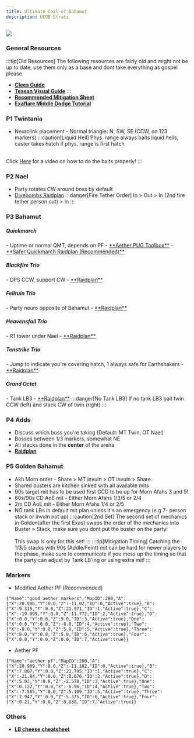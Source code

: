 ```yaml
---
title: Ultimate Coil of Bahamut
description: UCOB Strats
---
```



<img class="ulti-tooltip" src="/ucob.png"/>

### General Resources ###
:::tip[Old Resources]
The following resources are fairly old and might not be up to date, use them only as a base and dont take everything as gospel please.
- <a href="https://clees.me/guides/ucob/" target="_blank">**Clees Guide**</a>
- <a href="https://www.youtube.com/watch?v=c46-skQrnOA" target="_blank">**Tessan Visual Guide**</a>
:::
- <a href="https://tinyurl.com/ucobmitty" target="_blank">**Recommended Mitigation Sheet**</a>
- <a href="https://youtu.be/ZbrTfoIxRdE" target="_blank">**Exaflare Middle Dodge Tutorial**</a>

### P1 Twintania ###
- Neurolink placement - Normal triangle: N, SW, SE (CCW, on 123 markers)
:::caution[Liquid Hell]
Phys. range always baits liquid hells, caster takes hatch if phys. range is first hatch<br></br>

Click <a href="https://youtu.be/9DDTla_pbL0" target="_blank">Here</a> for a video on how to do the baits properly!
:::
### P2 Nael ###
- Party rotates CW around boss by default
- <a href="https://raidplan.io/plan/vi2rSC6mwW_d_QJF" target="_blank">Divebombs Raidplan</a> 
:::danger[Fire Tether Order]
In > Out > In (2nd fire tether person out) > In
:::
### P3 Bahamut ###
<h5>Quickmarch</h5>
- Uptime or normal QMT, depends on PF
- <a href="https://ff14.toolboxgaming.space/?id=631927850082161&preview=1" target="_blank">**Aether PUG Toolbox**</a>
- <a href="https://raidplan.io/plan/3zSKK0DXeJgCLadx" target="_blank">**Safer Quickmarch Raidplan (Recommended)**</a>

<h5>Blackfire Trio</h5>
- DPS CCW, support CW
- <a href="https://raidplan.io/plan/BJPnHRQMEsmOyapB" target="_blank">**Raidplan**</a>

<h5>Fellruin Trio</h5>
- Party neuro opposite of Bahamut
- <a href="https://raidplan.io/plan/-83d6AilbZGqba3j" target="_blank">**Raidplan**</a>

<h5>Heavensfall Trio</h5>
- R1 tower under Nael
- <a href="https://raidplan.io/plan/NGpZ9S-3kiLsDzAY" target="_blank">**Raidplan**</a>

<h5>Tenstrike Trio</h5>
- Jump to indicate you're covering hatch, 1 always safe for Earthshakers
- <a href="https://raidplan.io/plan/2wu2LOy8wKhG29Tr" target="_blank">**Raidplan**</a>

<h5>Grand Octet</h5>
- Tank LB3
- <a href="https://raidplan.io/plan/iunTUxGNwjAGF_7K" target="_blank">**Raidplan**</a>
:::danger[No Tank LB3]
If no tank LB3 bait twin CCW (left) and stack CW of twin (right)
:::

### P4 Adds ###
- Discuss which boss you're taking (Default: MT Twin, OT Nael)
- Bosses between 1/3 markers, somewhat NE
- All stacks done in the **center** of the arena
- <a href="https://raidplan.io/plan/AMEhnLbUmlTb7ij3" target="_blank">**Raidplan**</a>

### P5 Golden Bahamut ###
- Akh Morn order - Share > MT invuln > OT invuln > Share
- Shared busters are kitchen sinked with all available mits
- 90s target mit has to be used first GCD to be up for Morn Afahs 3 and 5!
- 60s/90s CD AoE mit - Either Morn Afahs 1/3/5 or 2/4
- 2m CD AoE mit - Either Morn Afahs 1/4 or 2/5
- NO tank LBs in default mit plan unless it's an emergency (e.g 7- person stack or invuln not up)
:::caution[2nd Set]
The second set of mechanics in Golden(after the first Exas) swaps the order of the mechanics into Buster > Stack, make sure you dont put the buster on the party!<br></br>
This swap is only for this set!
:::
:::tip[Mitigation Timing]
Catching the 1/3/5 stacks with 90s (Addle/Feint) mit can be hard for newer players to the phase, make sure to communicate if you mess up the timing so that the party can adjust by Tank LB'ing or using extra mit!
:::


### Markers ###

- Modified Aether PF (Recommended)

```
{"Name":"good aether markers","MapID":280,"A":{"X":20.986,"Y":0.0,"Z":-11.02,"ID":0,"Active":true},"B":{"X":9.315,"Y":0.0,"Z":21.971,"ID":1,"Active":true},"C":{"X":-19.999,"Y":0.0,"Z":11.772,"ID":2,"Active":true},"D":{"X":0.0,"Y":0.0,"Z":9.0,"ID":3,"Active":true},"One":{"X":0.0,"Y":0.0,"Z":-8.0,"ID":4,"Active":true},"Two":{"X":-8.0,"Y":0.0,"Z":5.0,"ID":5,"Active":true},"Three":{"X":8.0,"Y":0.0,"Z":5.0,"ID":6,"Active":true},"Four":{"X":0.0,"Y":0.0,"Z":0.0,"ID":7,"Active":true}}
```

- Aether PF

```
{"Name":"aether pf","MapID":280,"A":{"X":20.909,"Y":0.0,"Z":-11.182,"ID":0,"Active":true},"B":{"X":7.807,"Y":0.0,"Z":21.795,"ID":1,"Active":true},"C":{"X":-21.84,"Y":0.0,"Z":8.076,"ID":2,"Active":true},"D":{"X":5.03,"Y":0.0,"Z":-2.578,"ID":3,"Active":true},"One":{"X":0.122,"Y":0.0,"Z":-6.96,"ID":4,"Active":true},"Two":{"X":-7.505,"Y":0.0,"Z":5.109,"ID":5,"Active":true},"Three":{"X":7.947,"Y":0.0,"Z":5.375,"ID":6,"Active":true},"Four":{"X":0.21,"Y":0.0,"Z":8.838,"ID":7,"Active":true}}
```

### Others ###

- <a href="https://imgur.com/a/FNTZDGV" target="_blank">**LB cheese cheatsheet**</a>

